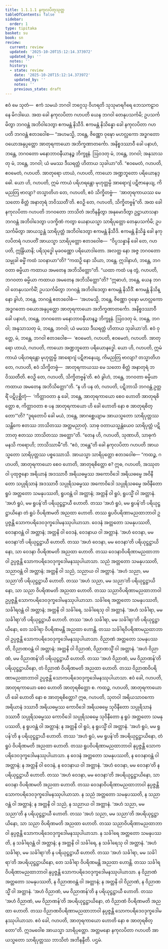 ```yaml
---
title: 1.1.1.1 နကုလပိတုသုတ္တ
tableOfContents: false
sidebar:
  order: 1
type: tipitaka
basket: su
book: sn
review:
  current: review
  updated: '2025-10-20T15:12:14.373972'
  updated_by: ''
  notes: ''
  history:
  - state: review
    date: '2025-10-20T15:12:14.373972'
    updated_by: ''
    notes: ''
    previous_state: draft
---
```



<DynamicBreadcrumb />


<ReviewStatus review={frontmatter.review} showDetails={true} />

<HypothesisAnnotation frontmatter={frontmatter} />

<Division number="1" book="sn" e="ch" v="18" p="279">

<Paragraph number="2" book="sn">
ဧဝံ မေ သုတံ—  ဧကံ သမယံ ဘဂဝါ ဘဂ္ဂေသု ဝိဟရတိ သုသုမာရဂိရေ ဘေသကဠာဝနေ မိဂဒါယေ. အထ ခေါ နကုလပိတာ ဂဟပတိ ယေန ဘဂဝါ တေနုပသင်္ကမိ; ဥပသင်္ကမိတွာ ဘဂဝန္တံ အဘိဝါဒေတွာ ဧကမန္တံ နိသီဒိ. ဧကမန္တံ နိသိန္နော ခေါ နကုလပိတာ ဂဟပတိ ဘဂဝန္တံ ဧတဒဝေါစ—
</Paragraph>

<Paragraph number="3" book="sn">
“အဟမသ္မိ, ဘန္တေ, ဇိဏ္ဏော ဝုဍ္ဎော မဟလ္လကော အဒ္ဓဂတော ဝယောအနုပ္ပတ္တော အာတုရကာယော အဘိက္ခဏာတင်္ကော. အနိစ္စဒဿာဝီ ခေါ ပနာဟံ, ဘန္တေ, ဘဂဝတော မနောဘာဝနီယာနဉ္စ ဘိက္ခူနံ. ဩဝဒတု မံ, ဘန္တေ, ဘဂဝါ; အနုသာသတု မံ, ဘန္တေ, ဘဂဝါ; ယံ မမဿ ဒီဃရတ္တံ ဟိတာယ သုခါယာ”တိ.
</Paragraph>

<Paragraph number="4" book="sn">
“ဧဝမေတံ, ဂဟပတိ, ဧဝမေတံ, ဂဟပတိ. အာတုရော ဟာယံ, ဂဟပတိ, ကာယော အဏ္ဍဘူတော ပရိယောနဒ္ဓေါ. ယော ဟိ, ဂဟပတိ, ဣမံ ကာယံ ပရိဟရန္တော မုဟုတ္တမ္ပိ အာရောဂျံ ပဋိဇာနေယျ, ကိမညတြ ဗာလျာ? တသ္မာတိဟ တေ, ဂဟပတိ, ဧဝံ သိက္ခိတဗ္ဗံ—  ‘အာတုရကာယဿ မေ သတော စိတ္တံ အနာတုရံ ဘဝိဿတီ’တိ. ဧဝဉှိ တေ, ဂဟပတိ, သိက္ခိတဗ္ဗန်”တိ.
</Paragraph>

<Paragraph number="5" book="sn">
အထ ခေါ နကုလပိတာ ဂဟပတိ ဘဂဝတော ဘာသိတံ အဘိနန္ဒိတွာ အနုမောဒိတွာ ဥဋ္ဌာယာသနာ ဘဂဝန္တံ အဘိဝါဒေတွာ ပဒက္ခိဏံ ကတွာ ယေနာယသ္မာ သာရိပုတ္တော တေနုပသင်္ကမိ; ဥပသင်္ကမိတွာ အာယသ္မန္တံ သာရိပုတ္တံ အဘိဝါဒေတွာ ဧကမန္တံ နိသီဒိ. ဧကမန္တံ နိသိန္နံ ခေါ နကုလပိတရံ ဂဟပတိံ အာယသ္မာ သာရိပုတ္တော ဧတဒဝေါစ—  “ဝိပ္ပသန္နာနိ ခေါ တေ, ဂဟပတိ, ဣန္ဒြိယာနိ; ပရိသုဒ္ဓေါ မုခဝဏ္ဏော ပရိယောဒါတော. အလတ္ထ နော အဇ္ဇ ဘဂဝတော သမ္မုခါ ဓမ္မိံ ကထံ သဝနာယာ”တိ?
</Paragraph>

<Paragraph number="6" book="sn">
“ကထဉှိ နော သိယာ, ဘန္တေ. ဣဒါနာဟံ, ဘန္တေ, ဘဂဝတာ ဓမ္မိယာ ကထာယ အမတေန အဘိသိတ္တော”တိ. “ယထာ ကထံ ပန တွံ, ဂဟပတိ, ဘဂဝတာ ဓမ္မိယာ ကထာယ အမတေန အဘိသိတ္တော”တိ? “ဣဓာဟံ, ဘန္တေ, ယေန ဘဂဝါ တေနုပသင်္ကမိံ; ဥပသင်္ကမိတွာ ဘဂဝန္တံ အဘိဝါဒေတွာ ဧကမန္တံ နိသီဒိံ. ဧကမန္တံ နိသိန္နော ခွါဟံ, ဘန္တေ, ဘဂဝန္တံ ဧတဒဝေါစံ—  ‘အဟမသ္မိ, ဘန္တေ, ဇိဏ္ဏော ဝုဍ္ဎော မဟလ္လကော အဒ္ဓဂတော ဝယောအနုပ္ပတ္တော အာတုရကာယော အဘိက္ခဏာတင်္ကော. အနိစ္စဒဿာဝီ ခေါ ပနာဟံ, ဘန္တေ, ဘဂဝတော မနောဘာဝနီယာနဉ္စ ဘိက္ခူနံ. ဩဝဒတု မံ, ဘန္တေ, ဘဂဝါ; အနုသာသတု မံ, ဘန္တေ, ဘဂဝါ; ယံ မမဿ ဒီဃရတ္တံ ဟိတာယ သုခါယာ’တိ.
</Paragraph>

<Paragraph number="7" book="sn">
ဧဝံ ဝုတ္တေ, မံ, ဘန္တေ, ဘဂဝါ ဧတဒဝေါစ—  ‘ဧဝမေတံ, ဂဟပတိ, ဧဝမေတံ, ဂဟပတိ. အာတုရော ဟာယံ, ဂဟပတိ, ကာယော အဏ္ဍဘူတော ပရိယောနဒ္ဓေါ. ယော ဟိ, ဂဟပတိ, ဣမံ ကာယံ ပရိဟရန္တော မုဟုတ္တမ္ပိ အာရောဂျံ ပဋိဇာနေယျ, ကိမညတြ ဗာလျာ? တသ္မာတိဟ တေ, ဂဟပတိ, ဧဝံ သိက္ခိတဗ္ဗံ—  အာတုရကာယဿ မေ သတော စိတ္တံ အနာတုရံ ဘဝိဿတီတိ. ဧဝဉှိ တေ, ဂဟပတိ, သိက္ခိတဗ္ဗန်’တိ. ဧဝံ ခွါဟံ, ဘန္တေ, ဘဂဝတာ ဓမ္မိယာ ကထာယ အမတေန အဘိသိတ္တော”တိ.
</Paragraph>

<Paragraph number="8" book="sn">
“န ဟိ ပန တံ, ဂဟပတိ, ပဋိဘာသိ ဘဂဝန္တံ ဥတ္တရိံ ပဋိပုစ္ဆိတုံ—  ‘ကိတ္တာဝတာ နု ခေါ, ဘန္တေ, အာတုရကာယော စေဝ ဟောတိ အာတုရစိတ္တော စ, ကိတ္တာဝတာ စ ပန အာတုရကာယော ဟိ ခေါ ဟောတိ နော စ အာတုရစိတ္တော’”တိ? “ဒူရတောပိ ခေါ မယံ, ဘန္တေ, အာဂစ္ဆေယျာမ အာယသ္မတော သာရိပုတ္တဿ သန္တိကေ ဧတဿ ဘာသိတဿ အတ္ထမညာတုံ. သာဓု ဝတာယသ္မန္တံယေဝ သာရိပုတ္တံ ပဋိဘာတု ဧတဿ ဘာသိတဿ အတ္ထော”တိ.
</Paragraph>

<Paragraph number="9" book="sn">
“တေန ဟိ, ဂဟပတိ, သုဏာဟိ, သာဓုကံ မနသိ ကရောဟိ; ဘာသိဿာမီ”တိ. “ဧဝံ, ဘန္တေ”တိ ခေါ နကုလပိတာ ဂဟပတိ အာယသ္မတော သာရိပုတ္တဿ ပစ္စဿောသိ. အာယသ္မာ သာရိပုတ္တော ဧတဒဝေါစ—
</Paragraph>

<Paragraph number="10" book="sn">
“ကထဉ္စ, ဂဟပတိ, အာတုရကာယော စေဝ ဟောတိ, အာတုရစိတ္တော စ? ဣဓ, ဂဟပတိ, အဿုတဝါ ပုထုဇ္ဇနော အရိယာနံ အဒဿာဝီ အရိယဓမ္မဿ အကောဝိဒေါ အရိယဓမ္မေ အဝိနီတော သပ္ပုရိသာနံ အဒဿာဝီ သပ္ပုရိသဓမ္မဿ အကောဝိဒေါ သပ္ပုရိသဓမ္မေ အဝိနီတော ရူပံ အတ္တတော သမနုပဿတိ, ရူပဝန္တံ ဝါ အတ္တာနံ; အတ္တနိ ဝါ ရူပံ, ရူပသ္မိံ ဝါ အတ္တာနံ. ‘အဟံ ရူပံ, မမ ရူပန်’တိ ပရိယုဋ္ဌဋ္ဌာယီ ဟောတိ. တဿ ‘အဟံ ရူပံ, မမ ရူပန်’တိ ပရိယုဋ္ဌဋ္ဌာယိနော တံ ရူပံ ဝိပရိဏမတိ အညထာ ဟောတိ. တဿ ရူပဝိပရိဏာမညထာဘာဝါ ဥပ္ပဇ္ဇန္တိ သောကပရိဒေဝဒုက္ခဒေါမနဿုပါယာသာ.
</Paragraph>

<Paragraph number="11" book="sn">
ဝေဒနံ အတ္တတော သမနုပဿတိ, ဝေဒနာဝန္တံ ဝါ အတ္တာနံ; အတ္တနိ ဝါ ဝေဒနံ, ဝေဒနာယ ဝါ အတ္တာနံ. ‘အဟံ ဝေဒနာ, မမ ဝေဒနာ’တိ ပရိယုဋ္ဌဋ္ဌာယီ ဟောတိ. တဿ ‘အဟံ ဝေဒနာ, မမ ဝေဒနာ’တိ ပရိယုဋ္ဌဋ္ဌာယိနော, သာ ဝေဒနာ ဝိပရိဏမတိ အညထာ ဟောတိ. တဿ ဝေဒနာဝိပရိဏာမညထာဘာဝါ ဥပ္ပဇ္ဇန္တိ သောကပရိဒေဝဒုက္ခဒေါမနဿုပါယာသာ.
</Paragraph>

<Paragraph number="12" book="sn">
သညံ အတ္တတော သမနုပဿတိ, သညာဝန္တံ ဝါ အတ္တာနံ; အတ္တနိ ဝါ သညံ, သညာယ ဝါ အတ္တာနံ. ‘အဟံ သညာ, မမ သညာ’တိ ပရိယုဋ္ဌဋ္ဌာယီ ဟောတိ. တဿ ‘အဟံ သညာ, မမ သညာ’တိ ပရိယုဋ္ဌဋ္ဌာယိနော, သာ သညာ ဝိပရိဏမတိ အညထာ ဟောတိ. တဿ သညာဝိပရိဏာမညထာဘာဝါ ဥပ္ပဇ္ဇန္တိ သောကပရိဒေဝဒုက္ခဒေါမနဿုပါယာသာ.
</Paragraph>

<Paragraph number="13" book="sn">
သင်္ခါရေ အတ္တတော သမနုပဿတိ, သင်္ခါရဝန္တံ ဝါ အတ္တာနံ; အတ္တနိ ဝါ သင်္ခါရေ, သင်္ခါရေသု ဝါ အတ္တာနံ. ‘အဟံ သင်္ခါရာ, မမ သင်္ခါရာ’တိ ပရိယုဋ္ဌဋ္ဌာယီ ဟောတိ. တဿ ‘အဟံ သင်္ခါရာ, မမ သင်္ခါရာ’တိ ပရိယုဋ္ဌဋ္ဌာယိနော, တေ သင်္ခါရာ ဝိပရိဏမန္တိ အညထာ ဟောန္တိ. တဿ သင်္ခါရဝိပရိဏာမညထာဘာဝါ ဥပ္ပဇ္ဇန္တိ သောကပရိဒေဝဒုက္ခဒေါမနဿုပါယာသာ.
</Paragraph>

<Paragraph number="14" book="sn">
ဝိညာဏံ အတ္တတော သမနုပဿတိ, ဝိညာဏဝန္တံ ဝါ အတ္တာနံ; အတ္တနိ ဝါ ဝိညာဏံ, ဝိညာဏသ္မိံ ဝါ အတ္တာနံ. ‘အဟံ ဝိညာဏံ, မမ ဝိညာဏန်’တိ ပရိယုဋ္ဌဋ္ဌာယီ ဟောတိ. တဿ ‘အဟံ ဝိညာဏံ, မမ ဝိညာဏန်’တိ ပရိယုဋ္ဌဋ္ဌာယိနော, တံ ဝိညာဏံ ဝိပရိဏမတိ အညထာ ဟောတိ. တဿ ဝိညာဏဝိပရိဏာမညထာဘာဝါ ဥပ္ပဇ္ဇန္တိ သောကပရိဒေဝဒုက္ခဒေါမနဿုပါယာသာ. ဧဝံ ခေါ, ဂဟပတိ, အာတုရကာယော စေဝ ဟောတိ အာတုရစိတ္တော စ.
</Paragraph>

<Paragraph number="15" book="sn">
ကထဉ္စ, ဂဟပတိ, အာတုရကာယော ဟိ ခေါ ဟောတိ နော စ အာတုရစိတ္တော? ဣဓ, ဂဟပတိ, သုတဝါ အရိယသာဝကော အရိယာနံ ဒဿာဝီ အရိယဓမ္မဿ ကောဝိဒေါ အရိယဓမ္မေ သုဝိနီတော သပ္ပုရိသာနံ ဒဿာဝီ သပ္ပုရိသဓမ္မဿ ကောဝိဒေါ သပ္ပုရိသဓမ္မေ သုဝိနီတော န ရူပံ အတ္တတော သမနုပဿတိ, န ရူပဝန္တံ ဝါ အတ္တာနံ; န အတ္တနိ ဝါ ရူပံ, န ရူပသ္မိံ ဝါ အတ္တာနံ. ‘အဟံ ရူပံ, မမ ရူပန်’တိ န ပရိယုဋ္ဌဋ္ဌာယီ ဟောတိ. တဿ ‘အဟံ ရူပံ, မမ ရူပန်’တိ အပရိယုဋ္ဌဋ္ဌာယိနော, တံ ရူပံ ဝိပရိဏမတိ အညထာ ဟောတိ. တဿ ရူပဝိပရိဏာမညထာဘာဝါ နုပ္ပဇ္ဇန္တိ သောကပရိဒေဝဒုက္ခဒေါမနဿုပါယာသာ.
</Paragraph>

<Paragraph number="16" book="sn">
န ဝေဒနံ အတ္တတော သမနုပဿတိ, န ဝေဒနာဝန္တံ ဝါ အတ္တာနံ; န အတ္တနိ ဝါ ဝေဒနံ, န ဝေဒနာယ ဝါ အတ္တာနံ. ‘အဟံ ဝေဒနာ, မမ ဝေဒနာ’တိ န ပရိယုဋ္ဌဋ္ဌာယီ ဟောတိ. တဿ ‘အဟံ ဝေဒနာ, မမ ဝေဒနာ’တိ အပရိယုဋ္ဌဋ္ဌာယိနော, သာ ဝေဒနာ ဝိပရိဏမတိ အညထာ ဟောတိ. တဿ ဝေဒနာဝိပရိဏာမညထာဘာဝါ နုပ္ပဇ္ဇန္တိ သောကပရိဒေဝဒုက္ခဒေါမနဿုပါယာသာ.
</Paragraph>

<Paragraph number="17" book="sn">
န သညံ အတ္တတော သမနုပဿတိ, န သညာဝန္တံ ဝါ အတ္တာနံ; န အတ္တနိ ဝါ သညံ, န သညာယ ဝါ အတ္တာနံ. ‘အဟံ သညာ, မမ သညာ’တိ န ပရိယုဋ္ဌဋ္ဌာယီ ဟောတိ. တဿ ‘အဟံ သညာ, မမ သညာ’တိ အပရိယုဋ္ဌဋ္ဌာယိနော, သာ သညာ ဝိပရိဏမတိ အညထာ ဟောတိ. တဿ သညာဝိပရိဏာမညထာဘာဝါ နုပ္ပဇ္ဇန္တိ သောကပရိဒေဝဒုက္ခဒေါမနဿုပါယာသာ.
</Paragraph>

<Paragraph number="18" book="sn">
န သင်္ခါရေ အတ္တတော သမနုပဿတိ, န သင်္ခါရဝန္တံ ဝါ အတ္တာနံ; န အတ္တနိ ဝါ သင်္ခါရေ, န သင်္ခါရေသု ဝါ အတ္တာနံ. ‘အဟံ သင်္ခါရာ, မမ သင်္ခါရာ’တိ န ပရိယုဋ္ဌဋ္ဌာယီ ဟောတိ. တဿ ‘အဟံ သင်္ခါရာ, မမ သင်္ခါရာ’တိ အပရိယုဋ္ဌဋ္ဌာယိနော, တေ သင်္ခါရာ ဝိပရိဏမန္တိ အညထာ ဟောန္တိ. တဿ သင်္ခါရဝိပရိဏာမညထာဘာဝါ နုပ္ပဇ္ဇန္တိ သောကပရိဒေဝဒုက္ခဒေါမနဿုပါယာသာ.
</Paragraph>

<Paragraph number="19" book="sn">
န ဝိညာဏံ အတ္တတော သမနုပဿတိ, န ဝိညာဏဝန္တံ ဝါ အတ္တာနံ; န အတ္တနိ ဝါ ဝိညာဏံ, န ဝိညာဏသ္မိံ ဝါ အတ္တာနံ. ‘အဟံ ဝိညာဏံ, မမ ဝိညာဏန်’တိ န ပရိယုဋ္ဌဋ္ဌာယီ ဟောတိ. တဿ ‘အဟံ ဝိညာဏံ, မမ ဝိညာဏန်’တိ အပရိယုဋ္ဌဋ္ဌာယိနော, တံ ဝိညာဏံ ဝိပရိဏမတိ အညထာ ဟောတိ. တဿ ဝိညာဏဝိပရိဏာမညထာဘာဝါ နုပ္ပဇ္ဇန္တိ သောကပရိဒေဝဒုက္ခဒေါမနဿုပါယာသာ. ဧဝံ ခေါ, ဂဟပတိ, အာတုရကာယော ဟောတိ နော စ အာတုရစိတ္တော”တိ.
</Paragraph>

<Paragraph number="20" book="sn">
ဣဒမဝေါစ အာယသ္မာ သာရိပုတ္တော. အတ္တမနော နကုလပိတာ ဂဟပတိ အာယသ္မတော သာရိပုတ္တဿ ဘာသိတံ အဘိနန္ဒီတိ.

</Paragraph>
</Division>

<Paragraph number="21" type="center" book="sn">
ပဌမံ.
</Paragraph>